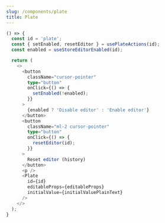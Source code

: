 ```yaml
---
slug: /components/plate
title: Plate
---
```


```ts live
() => {
  const id = 'plate';
  const { setEnabled, resetEditor } = usePlateActions(id);
  const enabled = useStoreEditorEnabled(id);

  return (
    <>
      <button
        className="cursor-pointer"
        type="button"
        onClick={() => {
          setEnabled(!enabled);
        }}
      >
        {enabled ? 'Disable editor' : 'Enable editor'}
      </button>
      <button
        className="ml-2 cursor-pointer"
        type="button"
        onClick={() => {
          resetEditor(id);
        }}
      >
        Reset editor (history)
      </button>
      <p />
      <Plate
        id={id}
        editableProps={editableProps}
        initialValue={initialValuePlainText}
      />
    </>
  );
}
```